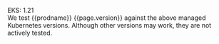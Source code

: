 EKS: 1.21  
  We test {{prodname}} {{page.version}} against the above managed Kubernetes versions. Although other versions may work, they are not actively tested.